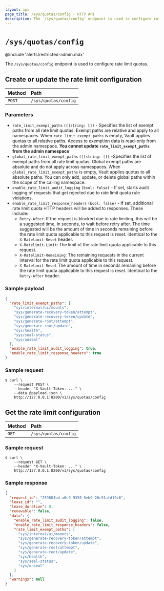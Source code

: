 ```yaml
---
layout: api
page_title: /sys/quotas/config - HTTP API
description: The `/sys/quotas/config` endpoint is used to configure rate limit quotas.
---
```


# `/sys/quotas/config`

@include 'alerts/restricted-admin.mdx'


The `/sys/quotas/config` endpoint is used to configure rate limit quotas.

## Create or update the rate limit configuration

| Method | Path                 |
| :----- | :------------------- |
| `POST` | `/sys/quotas/config` |

### Parameters

- `rate_limit_exempt_paths` `([]string: [])` - Specifies the list of exempt paths
  from all rate limit quotas. Exempt paths are relative and apply to all
  namespaces. When `rate_limit_exempt_paths` is empty, Vault applies quotas to
  all relative paths. Access to exemption data is read-only from the admin namespace.
  **You cannot update `rate_limit_exempt_paths` from the admin namespace**
- `global_rate_limit_exempt_paths` `([]string: [])` -Specifies the list of
  exempt paths from all rate limit quotas. Global exempt paths are absolute and
  do not apply across namespaces. When `global_rate_limit_exempt_paths` is empty,
  Vault applies quotas to all absolute paths. You can only add, update, or delete
  global paths within the scope of the calling namespace.
- `enable_rate_limit_audit_logging` `(bool: false)` - If set, starts audit logging
  of requests that get rejected due to rate limit quota rule violations.
- `enable_rate_limit_response_headers` `(bool: false)` - If set, additional rate
  limit quota HTTP headers will be added to responses. These include:
  - `Retry-After`: If the request is blocked due to rate limiting, this will
    be a suggested time, in seconds, to wait before retry after. The time suggested
    will be the amount of time in seconds remaining before the rate limit quota
    applicable to this request is reset. Identical to the `X-Ratelimit-Reset` header.
  - `X-Ratelimit-Limit`: The limit of the rate limit quota applicable to this request.
  - `X-Ratelimit-Remaining`: The remaining requests in the current interval for the
    rate limit quota applicable to this request.
  - `X-Ratelimit-Reset` The amount of time in seconds remaining before the rate limit quota
    applicable to this request is reset. Identical to the `Retry-After` header.


### Sample payload

```json
{
  "rate_limit_exempt_paths": [
    "sys/internal/ui/mounts",
    "sys/generate-recovery-token/attempt",
    "sys/generate-recovery-token/update",
    "sys/generate-root/attempt",
    "sys/generate-root/update",
    "sys/health",
    "sys/seal-status",
    "sys/unseal"
  ],
  "enable_rate_limit_audit_logging": true,
  "enable_rate_limit_response_headers": true
}
```

### Sample request

```shell-session
$ curl \
    --request POST \
    --header "X-Vault-Token: ..." \
    --data @payload.json \
    http://127.0.0.1:8200/v1/sys/quotas/config
```

## Get the rate limit configuration

| Method | Path                 |
| :----- | :------------------- |
| `GET`  | `/sys/quotas/config` |

### Sample request

```shell-session
$ curl \
    --request GET \
    --header "X-Vault-Token: ..." \
    http://127.0.0.1:8200/v1/sys/quotas/config
```

### Sample response

```json
{
  "request_id": "259801bd-a0c9-9350-8eb9-26c91afd19c6",
  "lease_id": "",
  "lease_duration": 0,
  "renewable": false,
  "data": {
    "enable_rate_limit_audit_logging": false,
    "enable_rate_limit_response_headers": false,
    "rate_limit_exempt_paths": [
      "sys/internal/ui/mounts",
      "sys/generate-recovery-token/attempt",
      "sys/generate-recovery-token/update",
      "sys/generate-root/attempt",
      "sys/generate-root/update",
      "sys/health",
      "sys/seal-status",
      "sys/unseal"
    ]
  },
  "warnings": null
}
```
